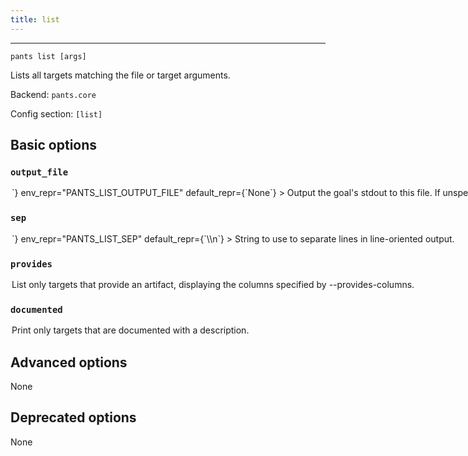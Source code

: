 ```yaml
---
title: list
---
```



---

```
pants list [args]
```

Lists all targets matching the file or target arguments.

Backend: <span className="color--primary">`pants.core`</span>

Config section: <span className="color--primary">`[list]`</span>

<span className={styles.options}>

## Basic options

### `output_file`

<Option
  cli_repr={`--list-output-file=<path>`}
  env_repr="PANTS_LIST_OUTPUT_FILE"
  default_repr={`None`}
>
  Output the goal&#x27;s stdout to this file. If unspecified, outputs to stdout.
</Option>

### `sep`

<Option
  cli_repr={`--list-sep=<separator>`}
  env_repr="PANTS_LIST_SEP"
  default_repr={`\\n`}
>
  String to use to separate lines in line-oriented output.
</Option>

### `provides`

<Option
  cli_repr={`--[no-]list-provides`}
  env_repr="PANTS_LIST_PROVIDES"
  default_repr={`False`}
>
  List only targets that provide an artifact, displaying the columns specified
  by --provides-columns.
</Option>

### `documented`

<Option
  cli_repr={`--[no-]list-documented`}
  env_repr="PANTS_LIST_DOCUMENTED"
  default_repr={`False`}
>
  Print only targets that are documented with a description.
</Option>

## Advanced options

None

## Deprecated options

None

</span>

